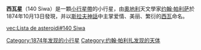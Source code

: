 {{Link style|time=2015-12-12T05:12:08+00:00}}
<!-- Additional parameters for this template  are available at [[Template:Infobox_Planet|Template:Infobox Planet]]. -->{{Infobox Planet | discovery=yes | physical_characteristics = yes | bgcolour=#FFFFC0 |
 name=西瓦星<br />140 Siwa
 | discoverer=[[约翰·帕利萨|约翰·帕利萨]]
 | discovered=1874年10月13日
 | alt_names= 
 | mp_category=[[小行星帶|小行星帶]]
 | epoch=2006年12月31日 ([[儒略日|JD]] 2454100.5)
 | semimajor=408.817 [[Giga|G]]m (2.733 [[天文單位|AU]])
 | perihelion=320.360 Gm (2.141 AU)
 | aphelion=497.275 Gm (3.324 AU)
 | eccentricity=0.216
 | period=1650.076 [[日|d]] (4.52 [[儒略年|a]])
 | inclination=3.187[[角度|°]]
 | asc_node=107.292°
 | arg_peri=197.230°
 | mean_anomaly=156.165°
 | avg_speed=17.80 km/s
 | dimensions=109.8 km
 | mass=1.4{{e|18}} kg
 | density=? g/[[立方厘米|cm³]]
 | surface_grav=0.0307 m/s²
 | escape_velocity=0.0580 km/s
 | rotation=? d
 | spectral_type=[[P-type_asteroid|P]]
 | abs_magnitude=8.34
 | albedo=?
 | single_temperature=~168 [[開爾文|K]]}}

'''西瓦星'''（140 Siwa）是一顆[[小行星帶|小行星帶]]的小行星，由[[奧地利|奧地利]]天文學家[[约翰·帕利萨|约翰·帕利萨]]於1874年10月13日發現，并以[[斯拉夫神話|斯拉夫神話]]中主掌爱情、美丽、繁衍的[[:en:Živa_(goddess)|西瓦]]命名。

{{Minor_Planet_Number|(139)[[瑞华星|瑞华星]]|(141)[[流明星|流明星]]}}

[[Category:1874年发现的小行星|Category:1874年发现的小行星]]
[[Category:约翰·帕利扎发现的天体|Category:约翰·帕利扎发现的天体]]

[[vec:Lista_de_asteroidi#140_Siwa|vec:Lista de asteroidi#140 Siwa]]